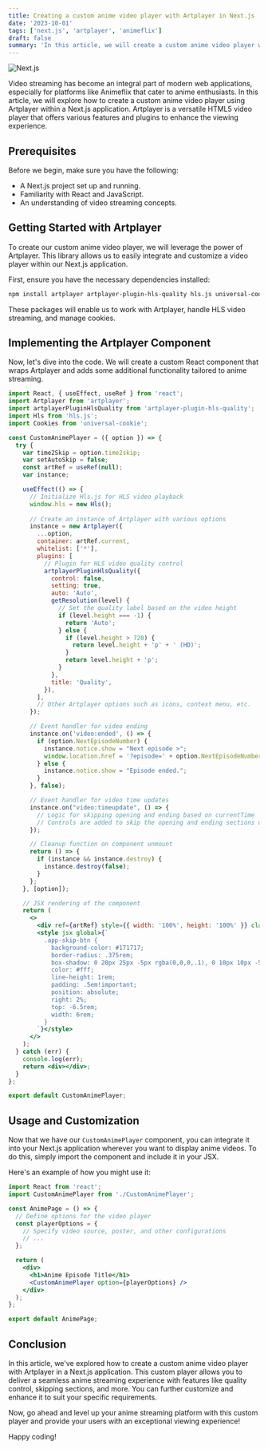 ```yaml
---
title: Creating a custom anime video player with Artplayer in Next.js
date: '2023-10-01'
tags: ['next.js', 'artplayer', 'animeflix']
draft: false
summary: 'In this article, we will create a custom anime video player with Artplayer in Next.js'
---
```



![Next.js](https://nextjs.org/static/favicon/favicon.ico)

Video streaming has become an integral part of modern web applications, especially for platforms like Animeflix that cater to anime enthusiasts. In this article, we will explore how to create a custom anime video player using Artplayer within a Next.js application. Artplayer is a versatile HTML5 video player that offers various features and plugins to enhance the viewing experience.

## Prerequisites

Before we begin, make sure you have the following:

- A Next.js project set up and running.
- Familiarity with React and JavaScript.
- An understanding of video streaming concepts.

## Getting Started with Artplayer

To create our custom anime video player, we will leverage the power of Artplayer. This library allows us to easily integrate and customize a video player within our Next.js application.

First, ensure you have the necessary dependencies installed:

```bash
npm install artplayer artplayer-plugin-hls-quality hls.js universal-cookie
```

These packages will enable us to work with Artplayer, handle HLS video streaming, and manage cookies.

## Implementing the Artplayer Component

Now, let's dive into the code. We will create a custom React component that wraps Artplayer and adds some additional functionality tailored to anime streaming.

```jsx
import React, { useEffect, useRef } from 'react';
import Artplayer from 'artplayer';
import artplayerPluginHlsQuality from 'artplayer-plugin-hls-quality';
import Hls from 'hls.js';
import Cookies from 'universal-cookie';

const CustomAnimePlayer = ({ option }) => {
  try {
    var time2Skip = option.time2skip;
    var setAutoSkip = false;
    const artRef = useRef(null);
    var instance;

    useEffect(() => {
      // Initialize Hls.js for HLS video playback
      window.hls = new Hls();
      
      // Create an instance of Artplayer with various options
      instance = new Artplayer({
        ...option,
        container: artRef.current,
        whitelist: ['*'],
        plugins: [
          // Plugin for HLS video quality control
          artplayerPluginHlsQuality({
            control: false,
            setting: true,
            auto: 'Auto',
            getResolution(level) {
              // Set the quality label based on the video height
              if (level.height === -1) {
                return 'Auto';
              } else {
                if (level.height > 720) {
                  return level.height + 'p' + ' (HD)';
                }
                return level.height + 'p';
              }
            },
            title: 'Quality',
          }),
        ],
        // Other Artplayer options such as icons, context menu, etc.
      });

      // Event handler for video ending
      instance.on('video:ended', () => {
        if (option.NextEpisodeNumber) {
          instance.notice.show = "Next episode >";
          window.location.href = '?episode=' + option.NextEpisodeNumber;
        } else {
          instance.notice.show = "Episode ended.";
        }
      }, false);

      // Event handler for video time updates
      instance.on("video:timeupdate", () => {
        // Logic for skipping opening and ending based on currentTime
        // Controls are added to skip the opening and ending sections of the video.
      });

      // Cleanup function on component unmount
      return () => {
        if (instance && instance.destroy) {
          instance.destroy(false);
        }
      };
    }, [option]);

    // JSX rendering of the component
    return (
      <>
        <div ref={artRef} style={{ width: '100%', height: '100%' }} className='flex items-center justify-center bg-black'></div>
        <style jsx global>{`
          .app-skip-btn {
            background-color: #171717;
            border-radius: .375rem;
            box-shadow: 0 20px 25px -5px rgba(0,0,0,.1), 0 10px 10px -5px rgba(0,0,0,.04);
            color: #fff;
            line-height: 1rem;
            padding: .5em!important;
            position: absolute;
            right: 2%;
            top: -6.5rem;
            width: 6rem;
          }
        `}</style>
      </>
    );
  } catch (err) {
    console.log(err);
    return <div></div>;
  }
};

export default CustomAnimePlayer;
```

## Usage and Customization

Now that we have our `CustomAnimePlayer` component, you can integrate it into your Next.js application wherever you want to display anime videos. To do this, simply import the component and include it in your JSX.

Here's an example of how you might use it:

```jsx
import React from 'react';
import CustomAnimePlayer from './CustomAnimePlayer';

const AnimePage = () => {
  // Define options for the video player
  const playerOptions = {
    // Specify video source, poster, and other configurations
    // ...
  };

  return (
    <div>
      <h1>Anime Episode Title</h1>
      <CustomAnimePlayer option={playerOptions} />
    </div>
  );
};

export default AnimePage;
```

## Conclusion

In this article, we've explored how to create a custom anime video player with Artplayer in a Next.js application. This custom player allows you to deliver a seamless anime streaming experience with features like quality control, skipping sections, and more. You can further customize and enhance it to suit your specific requirements.

Now, go ahead and level up your anime streaming platform with this custom player and provide your users with an exceptional viewing experience!

Happy coding!